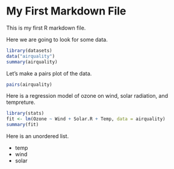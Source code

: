 My First Markdown File
=======================

This is my first R markdown file.

Here we are going to look for some data.

```r
library(datasets)
data("airquality")
summary(airquality)
```

Let's make a pairs plot of the data.

```r
pairs(airquality)
```

Here is a regression model of ozone on wind, solar radiation, and tempreture. 

```r
library(stats)
fit <- lm(Ozone ~ Wind + Solar.R + Temp, data = airquality)
summary(fit)
```

Here is an unordered list.

* temp
* wind
* solar
